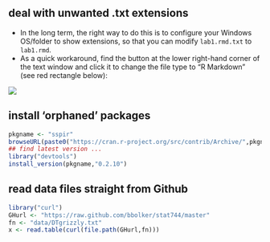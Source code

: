 ## deal with unwanted .txt extensions

* In the long term, the right way to do this is to configure
your Windows OS/folder to show extensions, so that you can
modify `lab1.rmd.txt` to `lab1.rmd`.
* As a quick workaround, find the button at the lower right-hand
corner of the text window and click it to change the file type
to "R Markdown" (see red rectangle below):

![](pix/rstudio_screenshot2.png)

## install 'orphaned' packages

```r
pkgname <- "sspir"
browseURL(paste0("https://cran.r-project.org/src/contrib/Archive/",pkgname))
## find latest version ...
library("devtools")
install_version(pkgname,"0.2.10")
```

## read data files straight from Github

```r
library("curl")
GHurl <- "https://raw.github.com/bbolker/stat744/master"
fn <- "data/DTgrizzly.txt"
x <- read.table(curl(file.path(GHurl,fn)))
```
